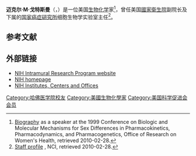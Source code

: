 {{Infobox scientist
| 姓名         = 迈克尔·M·戈特斯曼
| 圖片         = Michael Gottesman (41871897991).jpg
| 圖片說明     = 迈克尔·戈特斯曼
| 原文名       = 
| 出生日期     =  {{birth date and age|1946|10|7}}
| 出生地點     = 
| 國籍         = {{美國}}
| 母校         = [[哈佛医学院|哈佛医学院]]
}}
'''迈克尔·M·戈特斯曼'''（{{lang-en|Michael M. Gottesman}}，{{bd|1946年|10月7日|}}）是一位美国[[生物化学|生物化学]]家<ref name="cbmm">[http://orwh.od.nih.gov/pharmacology/speak.html Biography] {{Wayback|url=http://orwh.od.nih.gov/pharmacology/speak.html |date=20100527173333 }} as a speaker at the 1999 Conference on Biologic and Molecular Mechanisms for Sex Differences in Pharmacokinetics, Pharmacodynamics, and Pharmacogenetics, Office of Research on Women's Health, retrieved 2010-02-28.</ref>，曾任美国[[國家衛生院_(美國)|國家衛生院]]副院长及下属的[[国家癌症研究所|国家癌症研究所]]细胞生物学实验室主任<ref>[http://ccr.nci.nih.gov/staff/staff.asp?profileid=5713 Staff profile] {{webarchive|url=https://web.archive.org/web/20100527100910/http://ccr.nci.nih.gov/staff/staff.asp?profileid=5713 |date=2010-05-27 }}, NCI, retrieved 2010-02-28.</ref>。

== 参考文献 ==
{{reflist}}

==外部链接==
*[http://irp.nih.gov NIH Intramural Research Program website] {{Wayback|url=http://irp.nih.gov/ |date=20210427225931 }}
*[http://www.nih.gov NIH homepage] {{Wayback|url=http://www.nih.gov/ |date=20191002092840 }}
*[http://www.nih.gov/icd/ NIH Institutes, Centers and Offices] {{Wayback|url=http://www.nih.gov/icd/ |date=20151015202320 }}

{{Authority control}}

{{DEFAULTSORT:Gottesman, Michael M.}}
[[Category:哈佛医学院校友|Category:哈佛医学院校友]]
[[Category:美國生物化學家|Category:美國生物化學家]]
[[Category:美国科学促进会会员|Category:美国科学促进会会员]]